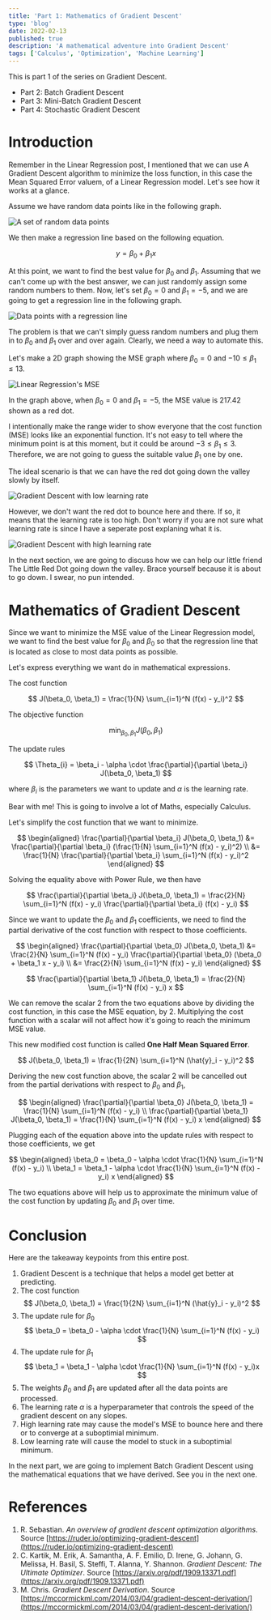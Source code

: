 ```yaml
---
title: 'Part 1: Mathematics of Gradient Descent'
type: 'blog'
date: 2022-02-13
published: true
description: 'A mathematical adventure into Gradient Descent'
tags: ['Calculus', 'Optimization', 'Machine Learning']
---
```



This is part 1 of the series on Gradient Descent.

- <Link to="/blog/part-2-batch-gradient-descent">
    Part 2: Batch Gradient Descent
  </Link>
- <Link to="/blog/part-3-mini-batch-gradient-descent">
    Part 3: Mini-Batch Gradient Descent
  </Link>
- <Link to="/blog/part-4-stochastic-gradient-descent">
    Part 4: Stochastic Gradient Descent
  </Link>

# Introduction

Remember in <Link to="/blog/linear-regression">the Linear Regression post</Link>, 
I mentioned that we can use A Gradient Descent algorithm to minimize the loss function, in this case the Mean Squared Error valuem, of a Linear Regression model.
Let's see how it works at a glance.

Assume we have random data points like in the following graph.

![A set of random data points](./datapoints.png)

We then make a regression line based on the following equation.

$$
    y = \beta_0 + \beta_1 x
$$

At this point, we want to find the best value for $\beta_0$ and $\beta_1$.
Assuming that we can't come up with the best answer, we can just randomly assign some random numbers to them.
Now, let's set $\beta_0 = 0$ and $\beta_1 = -5$, and we are going to get a regression line in the following graph.

![Data points with a regression line](./points_line.png)

The problem is that we can't simply guess random numbers and plug them in to $\beta_0$ and $\beta_1$ over and over again.
Clearly, we need a way to automate this.

Let's make a 2D graph showing the MSE graph where $\beta_0 = 0$ and $-10 \leq \beta_1 \leq 13$.

![Linear Regression's MSE](./cost_function.png)

In the graph above, when $\beta_0 = 0$ and $\beta_1 = -5$, the MSE value is $217.42$ shown as a red dot.

I intentionally make the range wider to show everyone that the cost function (MSE) looks like an exponential function.
It's not easy to tell where the minimum point is at this moment, but it could be around $-3 \leq \beta_1 \leq 3$.
Therefore, we are not going to guess the suitable value $\beta_1$ one by one.

The ideal scenario is that we can have the red dot going down the valley slowly by itself.

![Gradient Descent with low learning rate](./lr_low.png)

However, we don't want the red dot to bounce here and there.
If so, it means that the learning rate is too high.
Don't worry if you are not sure what learning rate is since I have <Link to="/blog/what-is-the-best-learning-rate">a seperate post</Link> explaning what it is.

![Gradient Descent with high learning rate](./lr_high.png)

In the next section, we are going to discuss how we can help our little friend The Little Red Dot going down the valley.
Brace yourself because it is about to go down. I swear, no pun intended.

# Mathematics of Gradient Descent

Since we want to minimize the MSE value of the Linear Regression model, we want to find the best value for $\beta_0$ and $\beta_0$ so that the regression line that is located as close to most data points as possible.

Let's express everything we want do in mathematical expressions.

The cost function

$$
    J(\beta_0, \beta_1) = \frac{1}{N} \sum_{i=1}^N (f(x) - y_i)^2
$$

The objective function

$$
    \min_{\beta_0, \beta_1} J(\beta_0, \beta_1)
$$

The update rules

$$
    \Theta_{i} = \beta_i - \alpha \cdot \frac{\partial}{\partial \beta_i} J(\beta_0, \beta_1)
$$

where $\beta_i$ is the parameters we want to update and $\alpha$ is the learning rate.

Bear with me! This is going to involve a lot of Maths, especially Calculus.

Let's simplify the cost function that we want to minimize.

$$
    \begin{aligned}
        \frac{\partial}{\partial \beta_i} J(\beta_0, \beta_1)
        &= \frac{\partial}{\partial \beta_i} (\frac{1}{N} \sum_{i=1}^N (f(x) - y_i)^2) \\
        &= \frac{1}{N} \frac{\partial}{\partial \beta_i} \sum_{i=1}^N (f(x) - y_i)^2
    \end{aligned}
$$

Solving the equality above with Power Rule, we then have

$$
    \frac{\partial}{\partial \beta_i} J(\beta_0, \beta_1) = \frac{2}{N} \sum_{i=1}^N (f(x) - y_i) \frac{\partial}{\partial \beta_i} (f(x) - y_i)
$$

Since we want to update the $\beta_0$ and $\beta_1$ coefficients, we need to find the partial derivative of the cost function with respect to those coefficients.

$$
    \begin{aligned}
        \frac{\partial}{\partial \beta_0} J(\beta_0, \beta_1)
        &= \frac{2}{N} \sum_{i=1}^N (f(x) - y_i) \frac{\partial}{\partial \beta_0} (\beta_0 + \beta_1 x - y_i) \\
        &= \frac{2}{N} \sum_{i=1}^N (f(x) - y_i)
    \end{aligned}
$$

$$
    \frac{\partial}{\partial \beta_1} J(\beta_0, \beta_1) = \frac{2}{N} \sum_{i=1}^N (f(x) - y_i) x
$$

We can remove the scalar $2$ from the two equations above by dividing the cost function, in this case the MSE equation, by $2$.
Multiplying the cost function with a scalar will not affect how it's going to reach the minimum MSE value.

This new modified cost function is called **One Half Mean Squared Error**.

$$
    J(\beta_0, \beta_1) = \frac{1}{2N} \sum_{i=1}^N (\hat{y}_i - y_i)^2
$$

Deriving the new cost function above, the scalar $2$ will be cancelled out from the partial derivations with respect to $\beta_0$ and $\beta_1$,

$$
    \begin{aligned}
        \frac{\partial}{\partial \beta_0} J(\beta_0, \beta_1) = \frac{1}{N} \sum_{i=1}^N (f(x) - y_i) \\
        \frac{\partial}{\partial \beta_1} J(\beta_0, \beta_1) = \frac{1}{N} \sum_{i=1}^N (f(x) - y_i) x
    \end{aligned}
$$

Plugging each of the equation above into the update rules with respect to those coefficients, we get

$$
    \begin{aligned}
        \beta_0 = \beta_0 - \alpha \cdot \frac{1}{N} \sum_{i=1}^N (f(x) - y_i) \\
        \beta_1 = \beta_1 - \alpha \cdot \frac{1}{N} \sum_{i=1}^N (f(x) - y_i) x
    \end{aligned}
$$

The two equations above will help us to approximate the minimum value of the cost function by updating $\beta_0$ and $\beta_1$ over time.

# Conclusion

Here are the takeaway keypoints from this entire post.

1. Gradient Descent is a technique that helps a model get better at predicting.
2. The cost function
   $$
       J(\beta_0, \beta_1) = \frac{1}{2N} \sum_{i=1}^N (\hat{y}_i - y_i)^2
   $$
3. The update rule for $\beta_0$
   $$
       \beta_0 = \beta_0 - \alpha \cdot \frac{1}{N} \sum_{i=1}^N (f(x) - y_i)
   $$
4. The update rule for $\beta_1$
   $$
       \beta_1 = \beta_1 - \alpha \cdot \frac{1}{N} \sum_{i=1}^N (f(x) - y_i)x
   $$
5. The weights $\beta_0$ and $\beta_1$ are updated after all the data points are processed.
6. The learning rate $\alpha$ is a hyperparameter that controls the speed of the gradient descent on any slopes.
7. High learning rate may cause the model's MSE to bounce here and there or to converge at a suboptimial minimum.
8. Low learning rate will cause the model to stuck in a suboptimial minimum.

In the next part, we are going to implement Batch Gradient Descent using the mathematical equations that we have derived.
See you in the next one.

# References

1. R. Sebastian. _An overview of gradient descent optimization algorithms_. Source [https://ruder.io/optimizing-gradient-descent](https://ruder.io/optimizing-gradient-descent)
2. C. Kartik, M. Erik, A. Samantha, A. F. Emilio, D. Irene, G. Johann, G. Melissa, H. Basil, S. Steffi, T. Alanna, Y. Shannon. _Gradient Descent: The Ultimate Optimizer_. Source [https://arxiv.org/pdf/1909.13371.pdf](https://arxiv.org/pdf/1909.13371.pdf)
3. M. Chris. _Gradient Descent Derivation_. Source [https://mccormickml.com/2014/03/04/gradient-descent-derivation/](https://mccormickml.com/2014/03/04/gradient-descent-derivation/)
